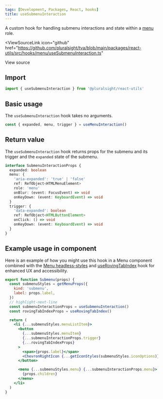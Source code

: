 ```yaml
---
tags: [Development, Packages, React, hooks]
title: useSubmenuInteraction
---
```



A custom hook for handling submenu interactions and state within a [menu](https://developer.mozilla.org/en-US/docs/Web/Accessibility/ARIA/Roles/menu_role) role.

<ViewSourceLink
  icon="github"
  href="https://github.com/pluralsight/tva/blob/main/packages/react-utils/src/hooks/menu/useSubmenuInteraction.ts"
>
  View source
</ViewSourceLink>

## Import

```javascript
import { useSubmenuInteraction } from '@pluralsight/react-utils'
```

## Basic usage

The `useSubmenuInteraction` hook takes no arguments.

```jsx
const { expanded, menu, trigger } = useMenuInteraction()
```

## Return value

The `useSubmenuInteraction` hook returns props for the submenu and its trigger and the `expanded` state of the submenu.

```typescript
interface SubmenuInteractionProps {
  expanded: boolean
  menu: {
    'aria-expanded': 'true' | 'false'
    ref: RefObject<HTMLMenuElement>
    role: 'menu'
    onBlur: (event: FocusEvent) => void
    onKeyDown: (event: KeyboardEvent) => void
  }
  trigger: {
    'data-expanded': boolean
    ref: RefObject<HTMLButtonElement>
    onClick: () => void
    onKeyDown: (event: KeyboardEvent) => void
  }
}
```

## Example usage in component

Here is an example of how you might use this hook in a Menu component combined with the [Menu headless-styles](../headless-styles/Menu.mdx) and [useRovingTabIndex](./use-roving-tabindex.mdx) hook for enhanced UX and accessibility.

```jsx
export function Submenu(props) {
  const submenuStyles = getMenuProps({
    kind: 'submenu',
    label: props.label,
  })
  // highlight-next-line
  const submenuInteractionProps = useSubmenuInteraction()
  const rovingTabIndexProps = useRovingTabIndex()

  return (
    <li {...submenuStyles.menuListItem}>
      <button
        {...submenuStyles.menuItem}
        {...submenuInteractionProps.trigger}
        {...rovingTabIndexProps}
      >
        <span>{props.label}</span>
        <ChevronRightIcon {...getIconStyles(submenuStyles.iconOptions)} />
      </button>

      <menu {...submenuStyles.menu} {...submenuInteractionProps.menu}>
        {props.children}
      </menu>
    </li>
  )
}
```
